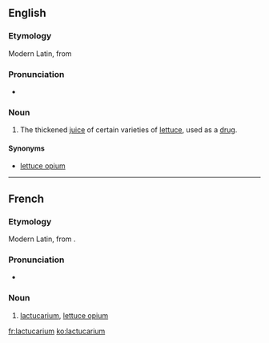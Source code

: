 ==English==

===Etymology===
Modern Latin, from {{etyl|la|en}} {{term|lactuca|lactūca|lettuce|lang=la}}

===Pronunciation===
* {{IPA|/læktjuːˈkɛəɹɪəm/}}

===Noun===
{{en-noun|-}}

# The thickened [[juice]] of certain varieties of [[lettuce]], used as a [[drug]].

====Synonyms====
* [[lettuce opium]]

----

==French==

===Etymology===
Modern Latin, from {{etyl|la|fr}} {{term|lactuca|lactūca|lettuce|lang=la}}.

===Pronunciation===
* {{IPA|/laktykaʁjɔm/|lang=fr}}

===Noun===
{{fr-noun-unc|m}}

# [[#English|lactucarium]], [[lettuce opium]]

[[fr:lactucarium]]
[[ko:lactucarium]]